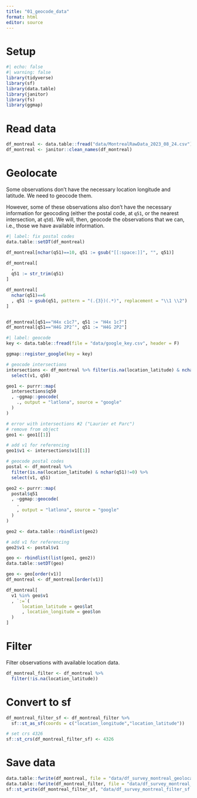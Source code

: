 ```yaml
---
title: "01_geocode_data"
format: html
editor: source
---
```


# Setup

```r
#| echo: false
#| warning: false
library(tidyverse)
library(sf)
library(data.table)
library(janitor)
library(fs)
library(ggmap)
```

# Read data

```r
df_montreal <- data.table::fread("data/MontrealRawData_2023_08_24.csv")
df_montreal <- janitor::clean_names(df_montreal)
```


# Geolocate 

Some observations don't have the necessary location longitude and latitude. We need to geocode them.

However, some of these observations also don't have the necessary information for geocoding (either the postal code, at `q51`, or the nearest intersection, at `q50`). 
We will, then, geocode the observations that we can, i.e., those we have available information.

```r
#| label: fix postal codes
data.table::setDT(df_montreal)

df_montreal[nchar(q51)==10, q51 := gsub("[[:space:]]", "", q51)]

df_montreal[
  ,
  q51 := str_trim(q51)
]

df_montreal[
  nchar(q51)==6
  , q51 := gsub(q51, pattern = "(.{3})(.*)", replacement = "\\1 \\2")
]


df_montreal[q51=="H4x c1c7", q51 := "H4x 1c7"]
df_montreal[q51=="H4G 2P2’", q51 := "H4G 2P2"]

```

```r
#| label: geocode
key <- data.table::fread(file = "data/google_key.csv", header = F)

ggmap::register_google(key = key)

# geocode intersections
intersections <- df_montreal %>% filter(is.na(location_latitude) & nchar(q50)!= 0) %>% 
  select(v1, q50)

geo1 <- purrr::map(
  intersections$q50
  , ~ggmap::geocode(
    ., output = "latlona", source = "google"
  )
)

# error with intersections #2 ("Laurier et Parc")
# remove from object
geo1 <- geo1[[1]]

# add v1 for referencing
geo1$v1 <- intersections$v1[[1]]

# geocode postal codes
postal <- df_montreal %>% 
  filter(is.na(location_latitude) & nchar(q51)!=0) %>% 
  select(v1, q51)

geo2 <- purrr::map(
  postal$q51
  , ~ggmap::geocode(
    .
    , output = "latlona", source = "google"
  )
)

geo2 <- data.table::rbindlist(geo2)

# add v1 for referencing
geo2$v1 <- postal$v1

geo <- rbindlist(list(geo1, geo2))
data.table::setDT(geo)

geo <- geo[order(v1)]
df_montreal <- df_montreal[order(v1)]

df_montreal[
  v1 %in% geo$v1
  , `:=`(
      location_latitude = geo$lat
      , location_longitude = geo$lon
  )
]
```

# Filter 
Filter observations with available location data.

```r
df_montreal_filter <- df_montreal %>% 
  filter(!is.na(location_latitude))
```


# Convert to sf
```r
df_montreal_filter_sf <- df_montreal_filter %>% 
  sf::st_as_sf(coords = c("location_longitude","location_latitude"))

# set crs 4326
sf::st_crs(df_montreal_filter_sf) <- 4326
```


# Save data

```r
data.table::fwrite(df_montreal, file = "data/df_survey_montreal_geolocated_complete.csv")
data.table::fwrite(df_montreal_filter, file = "data/df_survey_montreal_geolocated_filtered.csv")
sf::st_write(df_montreal_filter_sf, "data/df_survey_montreal_filter_sf.gpkg", append = F)
```



